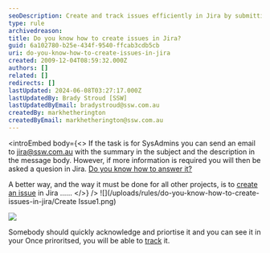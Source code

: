 ```yaml
---
seoDescription: Create and track issues efficiently in Jira by submitting a summary and description through email or creating an issue directly.
type: rule
archivedreason:
title: Do you know how to create issues in Jira?
guid: 6a102780-b25e-434f-9540-ffcab3cdb5cb
uri: do-you-know-how-to-create-issues-in-jira
created: 2009-12-04T08:59:32.000Z
authors: []
related: []
redirects: []
lastUpdated: 2024-06-08T03:27:17.000Z
lastUpdatedBy: Brady Stroud [SSW]
lastUpdatedByEmail: bradystroud@ssw.com.au
createdBy: markhetherington
createdByEmail: markhetherington@ssw.com.au
---
```


<introEmbed
  body={<>
If the task is for SysAdmins you can send an email to jira@ssw.com.au with the summary in the subject and the description in the message body. However, if more information is required you will then be asked a quesion in Jira. [Do you know how to answer it?](/do-you-know-how-to-answer-a-question-in-jira)

A better way, and the way it must be done for all other projects, is to [create an issue](/do-you-know-how-to-create-issues-in-jira) in Jira ......
  </>}
/>
![](/uploads/rules/do-you-know-how-to-create-issues-in-jira/Create Issue1.png)

![](/uploads/rules/do-you-know-how-to-create-issues-in-jira/CreateIssue2.png)

Somebody should quickly acknowledge and priortise it and you can see it in your
Once priroritsed, you will be able to [track](/do-you-know-how-to-track-requests-in-jira) it.
